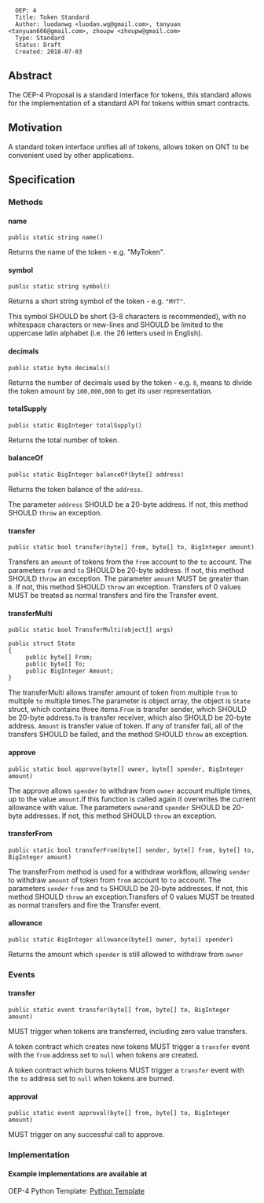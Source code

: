 <pre>
  OEP: 4
  Title: Token Standard
  Author: luodanwg <luodan.wg@gmail.com>, tanyuan <tanyuan666@gmail.com>, zhoupw <zhoupw@gmail.com>
  Type: Standard
  Status: Draft
  Created: 2018-07-03
</pre>

==Abstract==

The OEP-4 Proposal is a standard interface for tokens, this standard allows for the implementation of a standard API for tokens within smart contracts.

==Motivation==

A standard token interface unifies all of tokens, allows token on ONT to be convenient used by other applications.

==Specification==

===Methods===

====name====

<pre>
public static string name()
</pre>

Returns the name of the token - e.g. "MyToken".

====symbol====

<pre>
public static string symbol()
</pre>

Returns a short string symbol of the token - e.g. <code>"MYT"</code>.

This symbol SHOULD be short (3-8 characters is recommended), with no whitespace characters or new-lines and SHOULD be limited to the uppercase latin alphabet (i.e. the 26 letters used in English).

====decimals====

<pre>
public static byte decimals()
</pre>

Returns the number of decimals used by the token - e.g. <code>8</code>, means to divide the token amount by <code>100,000,000</code> to get its user representation.

====totalSupply====
<pre>
public static BigInteger totalSupply()
</pre>
Returns the total number of token.

====balanceOf====

<pre>
public static BigInteger balanceOf(byte[] address)
</pre>

Returns the token balance of the <code>address</code>.

The parameter <code>address</code> SHOULD be a 20-byte address. If not, this method SHOULD <code>throw</code> an exception.

====transfer====

<pre>
public static bool transfer(byte[] from, byte[] to, BigInteger amount)
</pre>

Transfers an <code>amount</code> of tokens from the <code>from</code> account to the <code>to</code> account.
The parameters <code>from</code> and <code>to</code> SHOULD be 20-byte address. If not, this method SHOULD <code>throw</code> an exception.
The parameter <code>amount</code> MUST be greater than <code>0</code>. If not, this method SHOULD <code>throw</code> an exception.
Transfers of 0 values MUST be treated as normal transfers and fire the Transfer event.

====transferMulti====
<pre>
public static bool TransferMulti(object[] args)

public struct State
{
     public byte[] From;
     public byte[] To;
     public BigInteger Amount;
}
</pre>

The transferMulti allows transfer amount of token from multiple <code>from</code> to multiple <code>to</code> multiple times.The parameter is object array, the object is <code>State</code> struct, which contains three items.<code>From</code> is transfer sender, which SHOULD be 20-byte address.<code>To</code> is transfer receiver, which
also SHOULD be 20-byte address. <code>Amount</code> is transfer value of token. If any of transfer fail, all of the transfers SHOULD be failed, and the method SHOULD <code>throw</code> an exception.

====approve====
<pre>
public static bool approve(byte[] owner, byte[] spender, BigInteger amount)
</pre>

The approve allows <code>spender</code> to withdraw from <code>owner</code> account multiple times, up to the value <code>amount</code>.If this function is called again it overwrites the current allowance with value.
The parameters <code>owner</code>and <code>spender</code> SHOULD be 20-byte addresses. If not, this method SHOULD <code>throw</code> an exception.

====transferFrom====
<pre>
public static bool transferFrom(byte[] sender, byte[] from, byte[] to, BigInteger amount)
</pre>

The transferFrom method is used for a withdraw workflow, allowing <code>sender</code> to withdraw <code>amount</code> of token from <code>from</code> account  to <code>to</code> account.
The parameters <code>sender</code> <code>from</code> and <code>to</code> SHOULD be 20-byte addresses. If not, this method SHOULD <code>throw</code> an exception.Transfers of 0 values MUST be treated as normal transfers and fire the Transfer event.

====allowance====

<pre>
public static BigInteger allowance(byte[] owner, byte[] spender)
</pre>
Returns the amount which <code>spender</code> is still allowed to withdraw from <code>owner</code>

===Events===

====transfer====

<pre>
public static event transfer(byte[] from, byte[] to, BigInteger amount)
</pre>
MUST trigger when tokens are transferred, including zero value transfers.

A token contract which creates new tokens MUST trigger a <code>transfer</code> event with the <code>from</code> address set to <code>null</code> when tokens are created.

A token contract which burns tokens MUST trigger a <code>transfer</code> event with the <code>to</code> address set to <code>null</code> when tokens are burned.

====approval====
<pre>
public static event approval(byte[] from, byte[] to, BigInteger amount)
</pre>
MUST trigger on any successful call to approve.

===Implementation===
====Example implementations are available at====

OEP-4 Python Template: [[https://github.com/ONT-Avocados/python-template/blob/master/OEP4Sample_raise_Exception/OEP4Sample_raiseException.py | Python Template]]